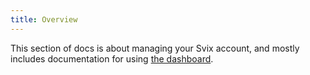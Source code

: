 ```yaml
---
title: Overview
---
```


This section of docs is about managing your Svix account, and mostly includes documentation for using [the dashboard](https://dashboard.svix.com).
